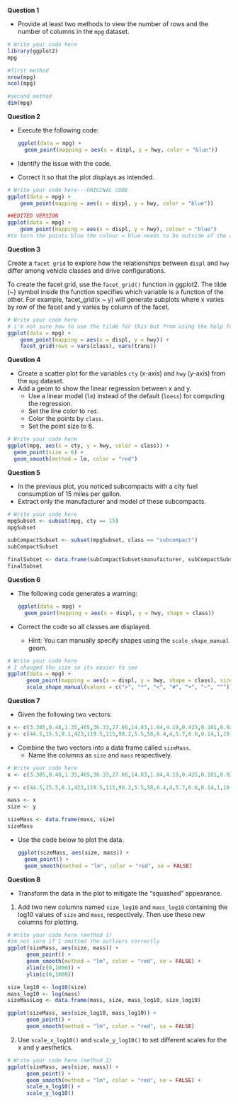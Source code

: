 **Question 1**

* Provide at least two methods to view the number of rows and the number of columns in the `mpg` dataset.

```r
# Write your code here
library(ggplot2)
mpg

#first method
nrow(mpg) 
ncol(mpg)

#second method
dim(mpg)
```

**Question 2**

* Execute the following code:

    ```R
    ggplot(data = mpg) + 
      geom_point(mapping = aes(x = displ, y = hwy, color = "blue"))
    ```

* Identify the issue with the code.
* Correct it so that the plot displays as intended.

```r
# Write your code here---ORIGINAL CODE
ggplot(data = mpg) +
    geom_point(mapping = aes(x = displ, y = hwy, color = "blue"))
```

```r
##EDITED VERSION
ggplot(data = mpg) +
    geom_point(mapping = aes(x = displ, y = hwy), colour = "blue")
#to turn the points blue the colour = blue needs to be outside of the aes 
```

**Question 3**

Create a `facet grid` to explore how the relationships between `displ` and `hwy` differ among vehicle classes and drive configurations.

To create the facet grid, use the `facet_grid()` function in ggplot2. 
The tilde (~) symbol inside the function specifies which variable is a function of the other. For example, facet_grid(x ~ y) will generate subplots where x varies by row of the facet and y varies by column of the facet.


```r
# Write your code here
# i'm not sure how to use the tilde for this but from using the help function I was able to do it another way i think
ggplot(data = mpg) +
    geom_point(mapping = aes(x = displ, y = hwy)) +
    facet_grid(rows = vars(class), vars(trans))
```

**Question 4**

* Create a scatter plot for the variables `cty` (x-axis) and `hwy` (y-axis) from the `mpg` dataset.
* Add a geom to show the linear regression between x and y.
    * Use a linear model (`lm`) instead of the default (`loess`) for computing the regression.
    * Set the line color to `red`.
    * Color the points by `class`.
    * Set the point size to 6.

```r
# Write your code here
ggplot(mpg, aes(x = cty, y = hwy, color = class)) +
  geom_point(size = 6) +
  geom_smooth(method = lm, color = "red")
```

**Question 5**

* In the previous plot, you noticed subcompacts with a city fuel consumption of 15 miles per gallon.
* Extract only the manufacturer and model of these subcompacts.

```r
# Write your code here
mpgSubset <- subset(mpg, cty == 15)
mpgSubset

subCompactSubset <- subset(mpgSubset, class == "subcompact")
subCompactSubset

finalSubset <- data.frame(subCompactSubset$manufacturer, subCompactSubset$model)
finalSubset
```

**Question 6**

* The following code generates a warning:

    ```R
    ggplot(data = mpg) + 
      geom_point(mapping = aes(x = displ, y = hwy, shape = class))
    ```

* Correct the code so all classes are displayed.
    * Hint: You can manually specify shapes using the `scale_shape_manual` geom.

```r
# Write your code here
# I changed the size so its easier to see
ggplot(data = mpg) + 
      geom_point(mapping = aes(x = displ, y = hwy, shape = class), size = 4) +
      scale_shape_manual(values = c(">", "*", "<", "#", "+", "~", "^"))
```

**Question 7**

* Given the following two vectors:

```R
x <- c(3.385,0.48,1.35,465,36.33,27.66,14.83,1.04,4.19,0.425,0.101,0.92,1,0.005,0.06,3.5,2,1.7,2547,0.023,187.1,521,0.785,10,3.3,0.2,1.41,529,207,85,0.75,62,6654,3.5,6.8,35,4.05,0.12,0.023,0.01,1.4,250,2.5,55.5,100,52.16,10.55,0.55,60,3.6,4.288,0.28,0.075,0.122,0.048,192,3,160,0.9,1.62,0.104,4.235)
y <- c(44.5,15.5,8.1,423,119.5,115,98.2,5.5,58,6.4,4,5.7,6.6,0.14,1,10.8,12.3,6.3,4603,0.3,419,655,3.5,115,25.6,5,17.5,680,406,325,12.3,1320,5712,3.9,179,56,17,1,0.4,0.25,12.5,490,12.1,175,157,440,179.5,2.4,81,21,39.2,1.9,1.2,3,0.33,180,25,169,2.6,11.4,2.5,50.4)
```
* Combine the two vectors into a data frame called `sizeMass`.
    * Name the columns as `size` and `mass` respectively.

```r
# Write your code here
x <- c(3.385,0.48,1.35,465,36.33,27.66,14.83,1.04,4.19,0.425,0.101,0.92,1,0.005,0.06,3.5,2,1.7,2547,0.023,187.1,521,0.785,10,3.3,0.2,1.41,529,207,85,0.75,62,6654,3.5,6.8,35,4.05,0.12,0.023,0.01,1.4,250,2.5,55.5,100,52.16,10.55,0.55,60,3.6,4.288,0.28,0.075,0.122,0.048,192,3,160,0.9,1.62,0.104,4.235)

y <- c(44.5,15.5,8.1,423,119.5,115,98.2,5.5,58,6.4,4,5.7,6.6,0.14,1,10.8,12.3,6.3,4603,0.3,419,655,3.5,115,25.6,5,17.5,680,406,325,12.3,1320,5712,3.9,179,56,17,1,0.4,0.25,12.5,490,12.1,175,157,440,179.5,2.4,81,21,39.2,1.9,1.2,3,0.33,180,25,169,2.6,11.4,2.5,50.4)

mass <- x
size <- y

sizeMass <- data.frame(mass, size)
sizeMass
```

* Use the code below to plot the data.

    ```R
    ggplot(sizeMass, aes(size, mass)) +
      geom_point() +
      geom_smooth(method = "lm", color = "red", se = FALSE)
    ```

**Question 8**

* Transform the data in the plot to mitigate the "squashed" appearance.

1. Add two new columns named `size_log10` and `mass_log10` containing the log10 values of `size` and `mass`, respectively. Then use these new columns for plotting.

```r
# Write your code here (method 1)
#im not sure if I omitted the outliers correctly
ggplot(sizeMass, aes(size, mass)) +
      geom_point() +
      geom_smooth(method = "lm", color = "red", se = FALSE) +
      xlim(c(0,1000)) +
      ylim(c(0,1000))

size_log10 <- log10(size)
mass_log10 <- log(mass)
sizeMassLog <- data.frame(mass, size, mass_log10, size_log10)

ggplot(sizeMass, aes(size_log10, mass_log10)) +
      geom_point() +
      geom_smooth(method = "lm", color = "red", se = FALSE)
```

2. Use `scale_x_log10()` and `scale_y_log10()` to set different scales for the x and y aesthetics.

```r
# Write your code here (method 2)
ggplot(sizeMass, aes(size, mass)) +
      geom_point() +
      geom_smooth(method = "lm", color = "red", se = FALSE) +
      scale_x_log10() +
      scale_y_log10()
```
